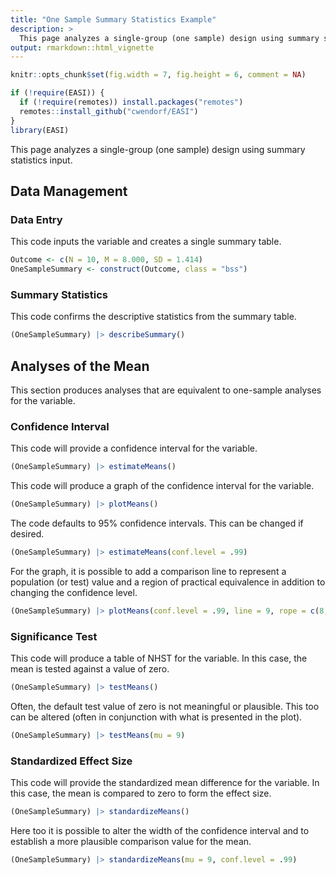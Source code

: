 ```yaml
---
title: "One Sample Summary Statistics Example"
description: >
  This page analyzes a single-group (one sample) design using summary statistics input.
output: rmarkdown::html_vignette
---
```


```r
knitr::opts_chunk$set(fig.width = 7, fig.height = 6, comment = NA)
```

```r
if (!require(EASI)) {
  if (!require(remotes)) install.packages("remotes")
  remotes::install_github("cwendorf/EASI")
}
library(EASI)
```

This page analyzes a single-group (one sample) design using summary statistics input.

## Data Management

### Data Entry

This code inputs the variable and creates a single summary table.
```r
Outcome <- c(N = 10, M = 8.000, SD = 1.414)
OneSampleSummary <- construct(Outcome, class = "bss")
```

### Summary Statistics

This code confirms the descriptive statistics from the summary table.
```r
(OneSampleSummary) |> describeSummary()
```

## Analyses of the Mean

This section produces analyses that are equivalent to one-sample analyses for the variable.

### Confidence Interval

This code will provide a confidence interval for the variable.
```r
(OneSampleSummary) |> estimateMeans()
```

This code will produce a graph of the confidence interval for the variable.
```r
(OneSampleSummary) |> plotMeans()
```

The code defaults to 95% confidence intervals. This can be changed if desired.
```r
(OneSampleSummary) |> estimateMeans(conf.level = .99)
```

For the graph, it is possible to add a comparison line to represent a population (or test) value and a region of practical equivalence in addition to changing the confidence level.
```r
(OneSampleSummary) |> plotMeans(conf.level = .99, line = 9, rope = c(8, 10))
```

### Significance Test

This code will produce a table of NHST for the variable. In this case, the mean is tested against a value of zero.
```r
(OneSampleSummary) |> testMeans()
```

Often, the default test value of zero is not meaningful or plausible. This too can be altered (often in conjunction with what is presented in the plot).
```r
(OneSampleSummary) |> testMeans(mu = 9)
```

### Standardized Effect Size

This code will provide the standardized mean difference for the variable. In this case, the mean is compared to zero to form the effect size.
```r
(OneSampleSummary) |> standardizeMeans()
```

Here too it is possible to alter the width of the confidence interval and to establish a more plausible comparison value for the mean.
```r
(OneSampleSummary) |> standardizeMeans(mu = 9, conf.level = .99)
```
